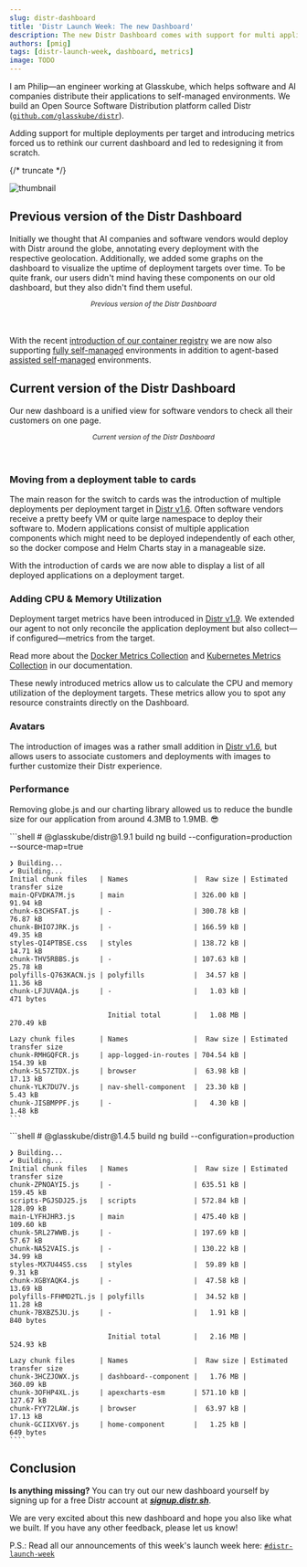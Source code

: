 ```yaml
---
slug: distr-dashboard
title: 'Distr Launch Week: The new Dashboard'
description: The new Distr Dashboard comes with support for multi application deployments per target, avatars, metrics.
authors: [pmig]
tags: [distr-launch-week, dashboard, metrics]
image: TODO
---
```



I am Philip—an engineer working at Glasskube, which helps software and AI companies distribute their applications to self-managed environments.
We build an Open Source Software Distribution platform called Distr ([`github.com/glasskube/distr`](https://github.com/glasskube/distr)).

Adding support for multiple deployments per target and introducing metrics forced us to rethink our current dashboard and led to redesigning it from scratch.

{/* truncate */}

![thumbnail](https://app.distr.sh/distr-logo.svg)

## Previous version of the Distr Dashboard

Initially we thought that AI companies and software vendors would deploy with Distr around the globe, annotating every deployment with the respective geolocation.
Additionally, we added some graphs on the dashboard to visualize the uptime of deployment targets over time.
To be quite frank, our users didn't mind having these components on our old dashboard, but they also didn't find them useful.

<div
  className="app-frame mac dark borderless shadow--tl"
  data-url="app.distr.sh">
  <ThemedImage
    alt="Previous Distr Dashboard"
    sources={{
      light: '/img/blog/2025-05-22-dashboard/distr-dashboard-light-old.webp',
      dark: '/img/blog/2025-05-22-dashboard/distr-dashboard-dark-old.webp',
    }}
  />
</div>
<center>
  <small>
    <em>Previous version of the Distr Dashboard</em>
  </small>
</center>
<br />
<br />

With the recent [introduction of our container registry](/blog/distr-registry/) we are now also supporting
[fully self-managed](https://distr.sh/docs/use-cases/fully-self-managed/) environments
in addition to agent-based [assisted self-managed](https://distr.sh/docs/use-cases/assisted-self-managed/) environments.

## Current version of the Distr Dashboard

Our new dashboard is a unified view for software vendors to check all their customers on one page.

<div
  className="app-frame mac dark borderless shadow--tl"
  data-url="app.distr.sh">
  <ThemedImage
    alt="Previous Distr Dashboard"
    sources={{
      light: '/img/blog/2025-05-22-dashboard/distr-dashboard-light.webp',
      dark: '/img/blog/2025-05-22-dashboard/distr-dashboard-dark.webp',
    }}
  />
</div>
<center>
  <small>
    <em>Current version of the Distr Dashboard</em>
  </small>
</center>
<br />
<br />

### Moving from a deployment table to cards

The main reason for the switch to cards was the introduction of multiple deployments per deployment target in
[Distr v1.6](https://github.com/glasskube/distr/releases/tag/1.6.0).
Often software vendors receive a pretty beefy VM or quite large namespace to deploy their software to.
Modern applications consist of multiple application components which might need to be deployed independently of each other,
so the docker compose and Helm Charts stay in a manageable size.

With the introduction of cards we are now able to display a list of all deployed applications on a deployment target.

### Adding CPU & Memory Utilization

Deployment target metrics have been introduced in [Distr v1.9](https://github.com/glasskube/distr/releases/tag/1.9.0).
We extended our agent to not only reconcile the application deployment but also collect—if configured—metrics from the target.

Read more about the [Docker Metrics Collection](https://distr.sh/docs/product/agents/#docker-metrics) and
[Kubernetes Metrics Collection](https://distr.sh/docs/product/agents/#kubernetes-metrics) in our documentation.

These newly introduced metrics allow us to calculate the CPU and memory utilization of the deployment targets.
These metrics allow you to spot any resource constraints directly on the Dashboard.

### Avatars

The introduction of images was a rather small addition in [Distr v1.6](https://github.com/glasskube/distr/releases/tag/1.6.0),
but allows users to associate customers and deployments with images to further customize their Distr experience.

### Performance

Removing globe.js and our charting library allowed us to reduce the bundle size for our application from around 4.3MB to 1.9MB. 😎

<Tabs groupId="frontend-build">
  <TabItem value="new" label="Current Distr Dashboard">
    ```shell
    # @glasskube/distr@1.9.1 build
    ng build --configuration=production --source-map=true
    
    ❯ Building...
    ✔ Building...
    Initial chunk files   | Names                |  Raw size | Estimated transfer size
    main-QFVDKA7M.js      | main                 | 326.00 kB |                91.94 kB
    chunk-63CHSFAT.js     | -                    | 300.78 kB |                76.87 kB
    chunk-BHIO7JRK.js     | -                    | 166.59 kB |                49.35 kB
    styles-QI4PTBSE.css   | styles               | 138.72 kB |                14.71 kB
    chunk-THV5RBBS.js     | -                    | 107.63 kB |                25.78 kB
    polyfills-Q763KACN.js | polyfills            |  34.57 kB |                11.36 kB
    chunk-LFJUVAQA.js     | -                    |   1.03 kB |               471 bytes
        
                            Initial total        |   1.08 MB |               270.49 kB
    
    Lazy chunk files      | Names                |  Raw size | Estimated transfer size
    chunk-RMHGQFCR.js     | app-logged-in-routes | 704.54 kB |               154.39 kB
    chunk-5L57ZTDX.js     | browser              |  63.98 kB |                17.13 kB
    chunk-YLK7DU7V.js     | nav-shell-component  |  23.30 kB |                 5.43 kB
    chunk-JISBMPPF.js     | -                    |   4.30 kB |                 1.48 kB
    ```
  </TabItem>
  <TabItem value="old" label="Previous Distr Dashboard">
    ```shell
    # @glasskube/distr@1.4.5 build
    ng build --configuration=production
    
    ❯ Building...
    ✔ Building...
    Initial chunk files   | Names                |  Raw size | Estimated transfer size
    chunk-ZPNOAYI5.js     | -                    | 635.51 kB |               159.45 kB
    scripts-PGJSDJ25.js   | scripts              | 572.84 kB |               128.09 kB
    main-LYFHJHR3.js      | main                 | 475.40 kB |               109.60 kB
    chunk-5RL27WWB.js     | -                    | 197.69 kB |                57.67 kB
    chunk-NA52VAIS.js     | -                    | 130.22 kB |                34.99 kB
    styles-MX7U44S5.css   | styles               |  59.89 kB |                 9.31 kB
    chunk-XGBYAQK4.js     | -                    |  47.58 kB |                13.69 kB
    polyfills-FFHMD2TL.js | polyfills            |  34.52 kB |                11.28 kB
    chunk-7BXBZ5JU.js     | -                    |   1.91 kB |               840 bytes
        
                            Initial total        |   2.16 MB |               524.93 kB
    
    Lazy chunk files      | Names                |  Raw size | Estimated transfer size
    chunk-3HCZJOWX.js     | dashboard--component |   1.76 MB |               360.09 kB
    chunk-3OFHP4XL.js     | apexcharts-esm       | 571.10 kB |               127.67 kB
    chunk-FYY72LAW.js     | browser              |  63.97 kB |                17.13 kB
    chunk-GCIIXV6Y.js     | home-component       |   1.25 kB |               649 bytes
    ````

  </TabItem>
</Tabs>

## Conclusion

**Is anything missing?**
You can try out our new dashboard yourself by signing up for a free Distr account at [**_signup.distr.sh_**](https://signup.distr.sh/).

We are very excited about this new dashboard and hope you also like what we built.
If you have any other feedback, please let us know!

<DefaultCTA />

P.S.: Read all our announcements of this week's launch week here: [`#distr-launch-week`](/blog/tags/distr-launch-week/)
